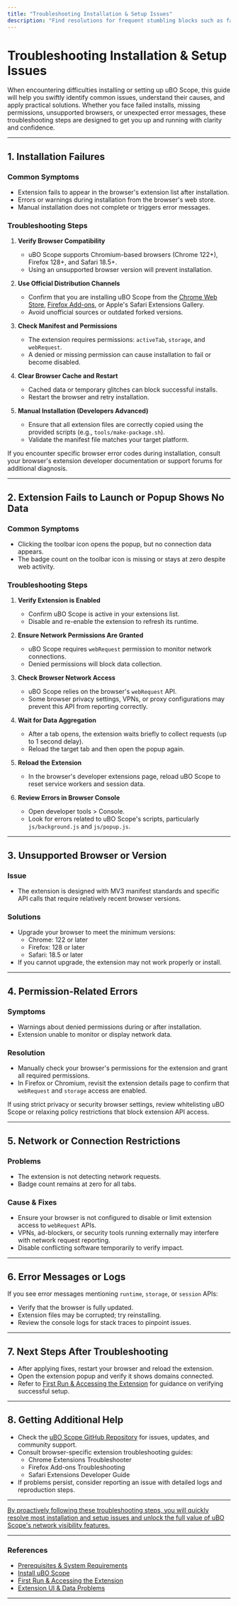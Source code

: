 ```yaml
---
title: "Troubleshooting Installation & Setup Issues"
description: "Find resolutions for frequent stumbling blocks such as failed installs, missing permissions, unsupported browsers, or unexpected error messages, with clear next steps."
---
```


# Troubleshooting Installation & Setup Issues

When encountering difficulties installing or setting up uBO Scope, this guide will help you swiftly identify common issues, understand their causes, and apply practical solutions. Whether you face failed installs, missing permissions, unsupported browsers, or unexpected error messages, these troubleshooting steps are designed to get you up and running with clarity and confidence.

---

## 1. Installation Failures

### Common Symptoms
- Extension fails to appear in the browser's extension list after installation.
- Errors or warnings during installation from the browser's web store.
- Manual installation does not complete or triggers error messages.

### Troubleshooting Steps
1. **Verify Browser Compatibility**
   - uBO Scope supports Chromium-based browsers (Chrome 122+), Firefox 128+, and Safari 18.5+.
   - Using an unsupported browser version will prevent installation.

2. **Use Official Distribution Channels**
   - Confirm that you are installing uBO Scope from the [Chrome Web Store](https://chromewebstore.google.com/detail/ubo-scope/bbdpgcaljkaaigfcomhidmneffjjjfgp), [Firefox Add-ons](https://addons.mozilla.org/firefox/addon/ubo-scope/), or Apple's Safari Extensions Gallery.
   - Avoid unofficial sources or outdated forked versions.

3. **Check Manifest and Permissions**
   - The extension requires permissions: `activeTab`, `storage`, and `webRequest`.
   - A denied or missing permission can cause installation to fail or become disabled.

4. **Clear Browser Cache and Restart**
   - Cached data or temporary glitches can block successful installs.
   - Restart the browser and retry installation.

5. **Manual Installation (Developers Advanced)**
   - Ensure that all extension files are correctly copied using the provided scripts (e.g., `tools/make-package.sh`).
   - Validate the manifest file matches your target platform.

<Note>
If you encounter specific browser error codes during installation, consult your browser's extension developer documentation or support forums for additional diagnosis.
</Note>

---

## 2. Extension Fails to Launch or Popup Shows No Data

### Common Symptoms
- Clicking the toolbar icon opens the popup, but no connection data appears.
- The badge count on the toolbar icon is missing or stays at zero despite web activity.

### Troubleshooting Steps
1. **Verify Extension is Enabled**
   - Confirm uBO Scope is active in your extensions list.
   - Disable and re-enable the extension to refresh its runtime.

2. **Ensure Network Permissions Are Granted**
   - uBO Scope requires `webRequest` permission to monitor network connections.
   - Denied permissions will block data collection.

3. **Check Browser Network Access**
   - uBO Scope relies on the browser's `webRequest` API.
   - Some browser privacy settings, VPNs, or proxy configurations may prevent this API from reporting correctly.

4. **Wait for Data Aggregation**
   - After a tab opens, the extension waits briefly to collect requests (up to 1 second delay).
   - Reload the target tab and then open the popup again.

5. **Reload the Extension**
   - In the browser's developer extensions page, reload uBO Scope to reset service workers and session data.

6. **Review Errors in Browser Console**
   - Open developer tools > Console.
   - Look for errors related to uBO Scope's scripts, particularly `js/background.js` and `js/popup.js`.

---

## 3. Unsupported Browser or Version

### Issue
- The extension is designed with MV3 manifest standards and specific API calls that require relatively recent browser versions.

### Solutions
- Upgrade your browser to meet the minimum versions:
  - Chrome: 122 or later
  - Firefox: 128 or later
  - Safari: 18.5 or later
- If you cannot upgrade, the extension may not work properly or install.

---

## 4. Permission-Related Errors

### Symptoms
- Warnings about denied permissions during or after installation.
- Extension unable to monitor or display network data.

### Resolution
- Manually check your browser's permissions for the extension and grant all required permissions.
- In Firefox or Chromium, revisit the extension details page to confirm that `webRequest` and `storage` access are enabled.

<Tip>
If using strict privacy or security browser settings, review whitelisting uBO Scope or relaxing policy restrictions that block extension API access.
</Tip>

---

## 5. Network or Connection Restrictions

### Problems
- The extension is not detecting network requests.
- Badge count remains at zero for all tabs.

### Cause & Fixes
- Ensure your browser is not configured to disable or limit extension access to `webRequest` APIs.
- VPNs, ad-blockers, or security tools running externally may interfere with network request reporting.
- Disable conflicting software temporarily to verify impact.

---

## 6. Error Messages or Logs

If you see error messages mentioning `runtime`, `storage`, or `session` APIs:
- Verify that the browser is fully updated.
- Extension files may be corrupted; try reinstalling.
- Review the console logs for stack traces to pinpoint issues.

---

## 7. Next Steps After Troubleshooting

- After applying fixes, restart your browser and reload the extension.
- Open the extension popup and verify it shows domains connected.
- Refer to [First Run & Accessing the Extension](getting-started/initial-usage-and-validation/first-run-extension-access) for guidance on verifying successful setup.

---

## 8. Getting Additional Help

- Check the [uBO Scope GitHub Repository](https://github.com/gorhill/uBO-Scope) for issues, updates, and community support.
- Consult browser-specific extension troubleshooting guides:
  - Chrome Extensions Troubleshooter
  - Firefox Add-ons Troubleshooting
  - Safari Extensions Developer Guide
- If problems persist, consider reporting an issue with detailed logs and reproduction steps.

---

<u>By proactively following these troubleshooting steps, you will quickly resolve most installation and setup issues and unlock the full value of uBO Scope's network visibility features.</u>

---

### References
- [Prerequisites & System Requirements](getting-started/installation-and-setup/prerequisites-system-requirements)
- [Install uBO Scope](getting-started/installation-and-setup/installation-instructions)
- [First Run & Accessing the Extension](getting-started/initial-usage-and-validation/first-run-extension-access)
- [Extension UI & Data Problems](getting-started/troubleshooting-common-issues/extension-ui-data-problems)


---